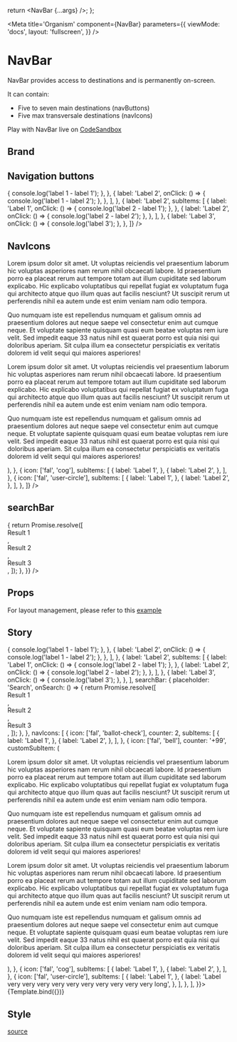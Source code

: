 


  return <NavBar {...args} />;
};

<Meta
  title='Organism'
  component={NavBar}
  parameters={{
    viewMode: 'docs',
    layout: 'fullscreen',
  }}
/>

# NavBar

NavBar provides access to destinations and is permanently on-screen.

It can contain:

- Five to seven main destinations (navButtons)
- Five max transversale destinations (navIcons)

Play with NavBar live on [CodeSandbox](https://codesandbox.io/s/sidebar-demo-t4s312)

## Brand

<Canvas isExpanded={true}>
  <NavBar
    brand={{
      logoSource: './images/logo.svg',
      redirection: '/',
    }}
  />
</Canvas>

## Navigation buttons

<Canvas isExpanded={false}>
  <NavBar
    brand={{
      logoSource: './images/logo.svg',
    }}
    navButtons={[
      {
        label: 'Label 1',
        subItems: [
          {
            label: 'Label 1',
            onClick: () => {
              console.log('label 1 - label 1');
            },
          },
          {
            label: 'Label 2',
            onClick: () => {
              console.log('label 1 - label 2');
            },
          },
        ],
      },
      {
        label: 'Label 2',
        subItems: [
          {
            label: 'Label 1',
            onClick: () => {
              console.log('label 2 - label 1');
            },
          },
          {
            label: 'Label 2',
            onClick: () => {
              console.log('label 2 - label 2');
            },
          },
        ],
      },
      {
        label: 'Label 3',
        onClick: () => {
          console.log('label 3');
        },
      },
    ]}
  />
</Canvas>

## NavIcons

<Canvas isExpanded={false}>
  <NavBar
    brand={{
      logoSource: './images/logo.svg',
    }}
    navIcons={[
      {
        icon: ['fal', 'ballot-check'],
        counter: 2,
        subItems: [
          {
            label: 'Label 1',
          },
          {
            label: 'Label 2',
          },
        ],
      },
      {
        icon: ['fal', 'bell'],
        counter: '+99',
        customSubItem: (
          <div
            style={{
              maxWidth: '500px',
              height: '300px',
              padding: '0px 16px',
              overflowX: 'hidden',
              overflowY: 'auto',
              backgroundColor: '#FFF',
            }}>
            <p>
              Lorem ipsum dolor sit amet. Ut voluptas reiciendis vel praesentium laborum hic voluptas asperiores nam
              rerum nihil obcaecati labore. Id praesentium porro ea placeat rerum aut tempore totam aut illum cupiditate
              sed laborum explicabo. Hic explicabo voluptatibus qui repellat fugiat ex voluptatum fuga qui architecto
              atque quo illum quas aut facilis nesciunt? Ut suscipit rerum ut perferendis nihil ea autem unde est enim
              veniam nam odio tempora.
            </p>
            <p>
              Quo numquam iste est repellendus numquam et galisum omnis ad praesentium dolores aut neque saepe vel
              consectetur enim aut cumque neque. Et voluptate sapiente quisquam quasi eum beatae voluptas rem iure
              velit. Sed impedit eaque 33 natus nihil est quaerat porro est quia nisi qui doloribus aperiam. Sit culpa
              illum ea consectetur perspiciatis ex veritatis dolorem id velit sequi qui maiores asperiores!
            </p>
            <p>
              Lorem ipsum dolor sit amet. Ut voluptas reiciendis vel praesentium laborum hic voluptas asperiores nam
              rerum nihil obcaecati labore. Id praesentium porro ea placeat rerum aut tempore totam aut illum cupiditate
              sed laborum explicabo. Hic explicabo voluptatibus qui repellat fugiat ex voluptatum fuga qui architecto
              atque quo illum quas aut facilis nesciunt? Ut suscipit rerum ut perferendis nihil ea autem unde est enim
              veniam nam odio tempora.
            </p>
            <p>
              Quo numquam iste est repellendus numquam et galisum omnis ad praesentium dolores aut neque saepe vel
              consectetur enim aut cumque neque. Et voluptate sapiente quisquam quasi eum beatae voluptas rem iure
              velit. Sed impedit eaque 33 natus nihil est quaerat porro est quia nisi qui doloribus aperiam. Sit culpa
              illum ea consectetur perspiciatis ex veritatis dolorem id velit sequi qui maiores asperiores!
            </p>
          </div>
        ),
      },
      {
        icon: ['fal', 'cog'],
        subItems: [
          {
            label: 'Label 1',
          },
          {
            label: 'Label 2',
          },
        ],
      },
      {
        icon: ['fal', 'user-circle'],
        subItems: [
          {
            label: 'Label 1',
          },
          {
            label: 'Label 2',
          },
        ],
      },
    ]}
  />
</Canvas>

## searchBar

<Canvas isExpanded={false}>
  <NavBar
    brand={{
      logoSource: './images/logo.svg',
    }}
    searchBar={{
      placeholder: 'Search',
      onSearch: () => {
        return Promise.resolve([
          <div key='result1'>Result 1</div>,
          <div key='result2'>Result 2</div>,
          <div key='result3'>Result 3</div>,
        ]);
      },
    }}
  />
</Canvas>

## Props

<ArgsTable of={NavBar} sort='requiredFirst' />

For layout management, please refer to this [example](https://codesandbox.io/s/size-management-sidebar-xtpkk0)

## Story

<Canvas>
  <Story
    name='NavBar'
    args={{
      brand: {
        logoSource: './images/logo.svg',
        redirection: '/',
      },
      navButtons: [
        {
          label: 'Label 1',
          subItems: [
            {
              label: 'Label 1',
              onClick: () => {
                console.log('label 1 - label 1');
              },
            },
            {
              label: 'Label 2',
              onClick: () => {
                console.log('label 1 - label 2');
              },
            },
          ],
        },
        {
          label: 'Label 2',
          subItems: [
            {
              label: 'Label 1',
              onClick: () => {
                console.log('label 2 - label 1');
              },
            },
            {
              label: 'Label 2',
              onClick: () => {
                console.log('label 2 - label 2');
              },
            },
          ],
        },
        {
          label: 'Label 3',
          onClick: () => {
            console.log('label 3');
          },
        },
      ],
      searchBar: {
        placeholder: 'Search',
        onSearch: () => {
          return Promise.resolve([
            <div key='result1'>Result 1</div>,
            <div key='result2'>Result 2</div>,
            <div key='result3'>Result 3</div>,
          ]);
        },
      },
      navIcons: [
        {
          icon: ['fal', 'ballot-check'],
          counter: 2,
          subItems: [
            {
              label: 'Label 1',
            },
            {
              label: 'Label 2',
            },
          ],
        },
        {
          icon: ['fal', 'bell'],
          counter: '+99',
          customSubItem: (
            <div
              style={{
                maxWidth: '500px',
                height: '300px',
                padding: '0px 16px',
                overflowX: 'hidden',
                overflowY: 'auto',
                backgroundColor: '#FFF',
              }}>
              <p>
                Lorem ipsum dolor sit amet. Ut voluptas reiciendis vel praesentium laborum hic voluptas asperiores nam
                rerum nihil obcaecati labore. Id praesentium porro ea placeat rerum aut tempore totam aut illum
                cupiditate sed laborum explicabo. Hic explicabo voluptatibus qui repellat fugiat ex voluptatum fuga qui
                architecto atque quo illum quas aut facilis nesciunt? Ut suscipit rerum ut perferendis nihil ea autem
                unde est enim veniam nam odio tempora.
              </p>
              <p>
                Quo numquam iste est repellendus numquam et galisum omnis ad praesentium dolores aut neque saepe vel
                consectetur enim aut cumque neque. Et voluptate sapiente quisquam quasi eum beatae voluptas rem iure
                velit. Sed impedit eaque 33 natus nihil est quaerat porro est quia nisi qui doloribus aperiam. Sit culpa
                illum ea consectetur perspiciatis ex veritatis dolorem id velit sequi qui maiores asperiores!
              </p>
              <p>
                Lorem ipsum dolor sit amet. Ut voluptas reiciendis vel praesentium laborum hic voluptas asperiores nam
                rerum nihil obcaecati labore. Id praesentium porro ea placeat rerum aut tempore totam aut illum
                cupiditate sed laborum explicabo. Hic explicabo voluptatibus qui repellat fugiat ex voluptatum fuga qui
                architecto atque quo illum quas aut facilis nesciunt? Ut suscipit rerum ut perferendis nihil ea autem
                unde est enim veniam nam odio tempora.
              </p>
              <p>
                Quo numquam iste est repellendus numquam et galisum omnis ad praesentium dolores aut neque saepe vel
                consectetur enim aut cumque neque. Et voluptate sapiente quisquam quasi eum beatae voluptas rem iure
                velit. Sed impedit eaque 33 natus nihil est quaerat porro est quia nisi qui doloribus aperiam. Sit culpa
                illum ea consectetur perspiciatis ex veritatis dolorem id velit sequi qui maiores asperiores!
              </p>
            </div>
          ),
        },
        {
          icon: ['fal', 'cog'],
          subItems: [
            {
              label: 'Label 1',
            },
            {
              label: 'Label 2',
            },
          ],
        },
        {
          icon: ['fal', 'user-circle'],
          subItems: [
            {
              label: 'Label 1',
            },
            {
              label: 'Label very very very very very very very very very very long',
            },
          ],
        },
      ],
    }}>
    {Template.bind({})}
  </Story>
</Canvas>

## Style

[source](https://github.com/CharlesCoqueret/ghost-design-system/blob/main/src/assets/_navbar.scss)

<Source language='css' dark format={true} code={navbarStyle} />
